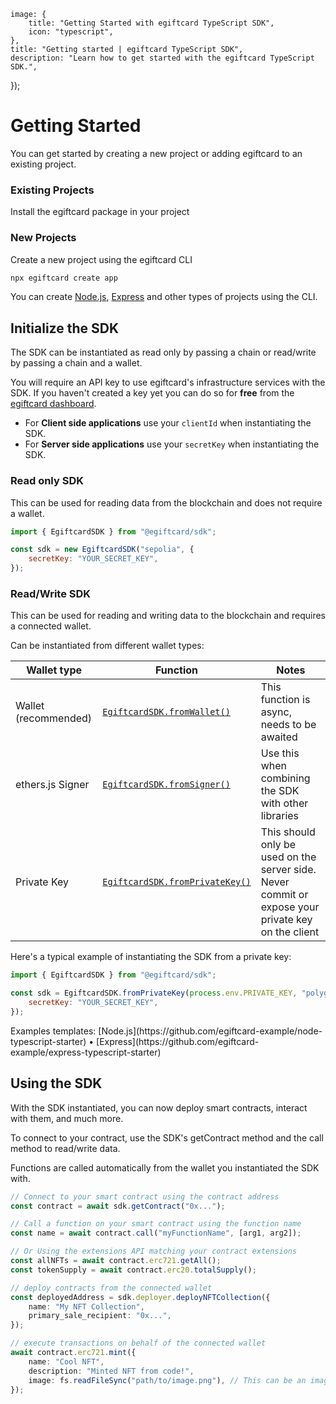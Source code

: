 
	image: {
		title: "Getting Started with egiftcard TypeScript SDK",
		icon: "typescript",
	},
	title: "Getting started | egiftcard TypeScript SDK",
	description: "Learn how to get started with the egiftcard TypeScript SDK.",
});

# Getting Started

You can get started by creating a new project or adding egiftcard to an existing project.

### Existing Projects

Install the egiftcard package in your project

<InstallTabs
	egiftcardInstallSupported={true}
	npm="npm i @egiftcard/sdk ethers@^5"
	yarn="yarn add @egiftcard/sdk ethers@^5"
	pnpm="pnpm i @egiftcard/sdk ethers@^5"
/>

### New Projects

Create a new project using the egiftcard CLI

```bash
npx egiftcard create app
```

You can create [Node.js](https://github.com/egiftcard-example/node-typescript-starter),
[Express](https://github.com/egiftcard-example/express-typescript-starter) and other types of projects using the CLI.

## Initialize the SDK

The SDK can be instantiated as read only by passing a chain or read/write by passing a chain and a wallet.

<Callout variant="info" title='API Key'>

You will require an API key to use egiftcard's infrastructure services with the SDK. If you haven't created a key yet you can do so for **free** from the [egiftcard dashboard](https://egiftcard.cc/create-api-key).

- For **Client side applications** use your `clientId` when instantiating the SDK.
- For **Server side applications** use your `secretKey` when instantiating the SDK.

</Callout>

### Read only SDK

This can be used for reading data from the blockchain and does not require a wallet.

```jsx
import { EgiftcardSDK } from "@egiftcard/sdk";

const sdk = new EgiftcardSDK("sepolia", {
	secretKey: "YOUR_SECRET_KEY",
});
```

### Read/Write SDK

This can be used for reading and writing data to the blockchain and requires a connected wallet.

Can be instantiated from different wallet types:

| Wallet type          | Function                                                                               | Notes                                                                                              |
| -------------------- | -------------------------------------------------------------------------------------- | -------------------------------------------------------------------------------------------------- |
| Wallet (recommended) | [`EgiftcardSDK.fromWallet()`](/references/typescript/v4/EgiftcardSDK#fromWallet)         | This function is async, needs to be awaited                                                        |
| ethers.js Signer     | [`EgiftcardSDK.fromSigner()`](/references/typescript/v4/EgiftcardSDK#fromSigner)         | Use this when combining the SDK with other libraries                                               |
| Private Key          | [`EgiftcardSDK.fromPrivateKey()`](/references/typescript/v4/EgiftcardSDK#fromPrivateKey) | This should only be used on the server side. Never commit or expose your private key on the client |

Here's a typical example of instantiating the SDK from a private key:

```jsx
import { EgiftcardSDK } from "@egiftcard/sdk";

const sdk = EgiftcardSDK.fromPrivateKey(process.env.PRIVATE_KEY, "polygon", {
	secretKey: "YOUR_SECRET_KEY",
});
```

<div className="flex gap-3">
	Examples templates:
	[Node.js](https://github.com/egiftcard-example/node-typescript-starter) •
	[Express](https://github.com/egiftcard-example/express-typescript-starter)
</div>

## Using the SDK

With the SDK instantiated, you can now deploy smart contracts, interact with them, and much more.

To connect to your contract, use the SDK's getContract method and the call method to read/write data.

Functions are called automatically from the wallet you instantiated the SDK with.

```ts
// Connect to your smart contract using the contract address
const contract = await sdk.getContract("0x...");

// Call a function on your smart contract using the function name
const name = await contract.call("myFunctionName", [arg1, arg2]);

// Or Using the extensions API matching your contract extensions
const allNFTs = await contract.erc721.getAll();
const tokenSupply = await contract.erc20.totalSupply();

// deploy contracts from the connected wallet
const deployedAddress = sdk.deployer.deployNFTCollection({
	name: "My NFT Collection",
	primary_sale_recipient: "0x...",
});

// execute transactions on behalf of the connected wallet
await contract.erc721.mint({
	name: "Cool NFT",
	description: "Minted NFT from code!",
	image: fs.readFileSync("path/to/image.png"), // This can be an image url or file
});
```
